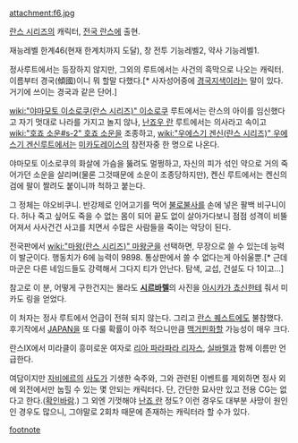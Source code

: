 attachment:f6.jpg

[[란스 시리즈]]의 캐릭터, [[전국 란스]]에 출현.

재능레벨 한계46(현재 한계치까지 도달), 창 전투 기능레벨2, 약사 기능레벨1. 

정사루트에서는 등장하지 않지만, 그외의 루트에서는 사건의 흑막으로 나오는 캐릭터. 이름부터 경국(傾國)이니 뭐 할말 다했다.[* 사자성어중에 [[경국지색]]이라는 말이 있다. 거기에 쓰이는 경국과 같은 단어.]

[[wiki:"야마모토 이소로쿠(란스 시리즈)" 이소로쿠]] 루트에서는 란스의 아이를 임신했다고 자기 멋대로 나라를 가지고 놀지 않나, [[난죠우 란]] 루트에서는 의사라고 속이고 [[wiki:"호죠 소운#s-2" 호죠 소운]]을 조종하고, [[wiki:"우에스기 겐신(란스 시리즈)" 우에스기 겐신]]루트에서는 [[미카도]]레이스의 참전자중 한 명으로 나온다.

야마모토 이소로쿠의 화살에 가슴을 뚫려도 멀쩡하고, 자신의 피가 섞인 약으로 거의 죽어가던 소운을 살리며(물론 그것때문에 소운이 조종당하지만), 켄신 루트에서는 켄신의 검에 팔이 짤려도 붙이니까 척하고 붙는다.

그 정체는 야오비쿠니. 반강제로 인어고기를 먹어 [[불로불사]]를 손에 넣은 팔백 비구니이다. 허나 죽고 싶어도 죽을 수 없는 몸이 되어 끝도 없이 살아가다보니 점점 성격이 비뚤어져서 사사건건 사고를 치면서 수많은 사람들을 죽이는 악당이 된다.

전국판에서 [[wiki:"마왕(란스 시리즈)" 마왕]]군을 선택하면, 무장으로 쓸 수 있는데 능력이 발군이다. 행동치가 6에 능력이 9898. 통상판에서 쓸 수 없다는게 아쉬울뿐.[* 근데 마군은 다른 네임드들도 강력해서 그다지 티가 안난다. 탐색, 교섭, 건설도 다 1이고...]

참고로 이 분, 어떻게 구한건지는 몰라도 '''[[시르바렐]]'''의 사진을 [[아시카가 쵸신]]한테 줘서 미카도 링을 얻었다. 

이 처자는 정사 루트에서 언급이 전혀 되지 않는다. 그리고 [[란스 퀘스트]]에도 불참했다. 후기작에서 [[JAPAN]]을 또 다룰 확률이 아주 적으니만큼 [[맥거핀]]화할 가능성이 매우 크다.

란스IX에서 미라클이 흥미로운 여자로 [[리아 파라파라 리자스]], [[실바렐]]과 함께 이름만 언급한다. 

여담이지만 [[자비에르]]의 [[사도]]가 기생한 숙주와, 그와 관련된 이벤트를 제외하면 정사 외에 외전에서만 눕힐 수 있는 몇 안되는 캐릭터다. 단, 간단한 묘사만 있고 전용 CG는 없다고 한다.([[확인바람]].) 그 외엔 기껏해야 [[난죠 란]] 정도? 이런 경우도 대부분 사망이 원인인 경우도 많으니, 그야말로 2회차 때문에 존재하는 캐릭터라 할 수가 있다.

[[footnote]]
